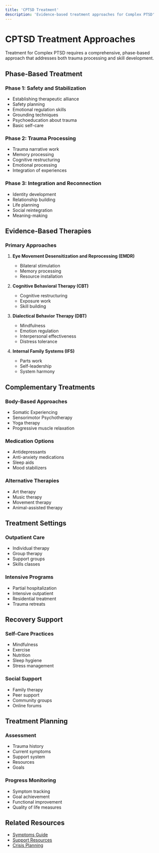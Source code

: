 ```yaml
---
title: 'CPTSD Treatment'
description: 'Evidence-based treatment approaches for Complex PTSD'
---
```


# CPTSD Treatment Approaches

Treatment for Complex PTSD requires a comprehensive, phase-based approach that addresses both trauma processing and skill development.

## Phase-Based Treatment

### Phase 1: Safety and Stabilization
- Establishing therapeutic alliance
- Safety planning
- Emotional regulation skills
- Grounding techniques
- Psychoeducation about trauma
- Basic self-care

### Phase 2: Trauma Processing
- Trauma narrative work
- Memory processing
- Cognitive restructuring
- Emotional processing
- Integration of experiences

### Phase 3: Integration and Reconnection
- Identity development
- Relationship building
- Life planning
- Social reintegration
- Meaning-making

## Evidence-Based Therapies

### Primary Approaches
1. **Eye Movement Desensitization and Reprocessing (EMDR)**
   - Bilateral stimulation
   - Memory processing
   - Resource installation

2. **Cognitive Behavioral Therapy (CBT)**
   - Cognitive restructuring
   - Exposure work
   - Skill building

3. **Dialectical Behavior Therapy (DBT)**
   - Mindfulness
   - Emotion regulation
   - Interpersonal effectiveness
   - Distress tolerance

4. **Internal Family Systems (IFS)**
   - Parts work
   - Self-leadership
   - System harmony

## Complementary Treatments

### Body-Based Approaches
- Somatic Experiencing
- Sensorimotor Psychotherapy
- Yoga therapy
- Progressive muscle relaxation

### Medication Options
- Antidepressants
- Anti-anxiety medications
- Sleep aids
- Mood stabilizers

### Alternative Therapies
- Art therapy
- Music therapy
- Movement therapy
- Animal-assisted therapy

## Treatment Settings

### Outpatient Care
- Individual therapy
- Group therapy
- Support groups
- Skills classes

### Intensive Programs
- Partial hospitalization
- Intensive outpatient
- Residential treatment
- Trauma retreats

## Recovery Support

### Self-Care Practices
- Mindfulness
- Exercise
- Nutrition
- Sleep hygiene
- Stress management

### Social Support
- Family therapy
- Peer support
- Community groups
- Online forums

## Treatment Planning

### Assessment
- Trauma history
- Current symptoms
- Support system
- Resources
- Goals

### Progress Monitoring
- Symptom tracking
- Goal achievement
- Functional improvement
- Quality of life measures

## Related Resources
- [Symptoms Guide](/mental/I-CPTSD/symptoms)
- [Support Resources](/mental/I-CPTSD/resources)
- [Crisis Planning](/mental/IV-Management/crisis-planning) 